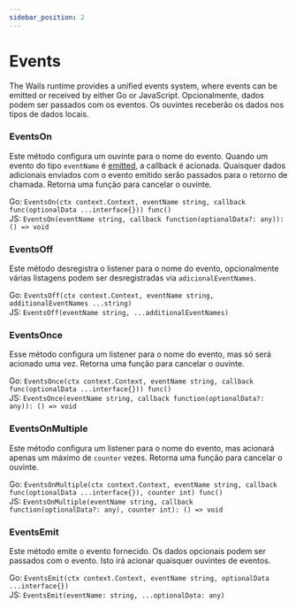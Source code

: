 ```yaml
---
sidebar_position: 2
---
```


# Events

The Wails runtime provides a unified events system, where events can be emitted or received by either Go or JavaScript. Opcionalmente, dados podem ser passados com os eventos. Os ouvintes receberão os dados nos tipos de dados locais.

### EventsOn

Este método configura um ouvinte para o nome do evento. Quando um evento do tipo `eventName` é [emitted](#EventsEmit), a callback é acionada. Quaisquer dados adicionais enviados com o evento emitido serão passados para o retorno de chamada. Retorna uma função para cancelar o ouvinte.

Go: `EventsOn(ctx context.Context, eventName string, callback func(optionalData ...interface{})) func()`<br/> JS: `EventsOn(eventName string, callback function(optionalData?: any)): () => void`

### EventsOff

Este método desregistra o listener para o nome do evento, opcionalmente várias listagens podem ser desregistradas via `adicionalEventNames`.

Go: `EventsOff(ctx context.Context, eventName string, additionalEventNames ...string)`<br/> JS: `EventsOff(eventName string, ...additionalEventNames)`

### EventsOnce

Esse método configura um listener para o nome do evento, mas só será acionado uma vez. Retorna uma função para cancelar o ouvinte.

Go: `EventsOnce(ctx context.Context, eventName string, callback func(optionalData ...interface{})) func()`<br/> JS: `EventsOnce(eventName string, callback function(optionalData?: any)): () => void`

### EventsOnMultiple

Este método configura um listener para o nome do evento, mas acionará apenas um máximo de `counter` vezes. Retorna uma função para cancelar o ouvinte.

Go: `EventsOnMultiple(ctx context.Context, eventName string, callback func(optionalData ...interface{}), counter int) func()`<br/> JS: `EventsOnMultiple(eventName string, callback function(optionalData?: any), counter int): () => void`

### EventsEmit

Este método emite o evento fornecido. Os dados opcionais podem ser passados com o evento. Isto irá acionar quaisquer ouvintes de eventos.

Go: `EventsEmit(ctx context.Context, eventName string, optionalData ...interface{})`<br/> JS: `EventsEmit(eventName: string, ...optionalData: any)`
